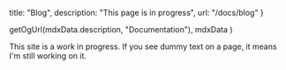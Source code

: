 
  title: "Blog",
  description: "This page is in progress",
  url: "/docs/blog"
}

  getOgUrl(mdxData.description, "Documentation"),
  mdxData
)

<Heading title={mdxData.title} description={mdxData.description} />

<Callout>
  This site is a work in progress. If you see dummy text on a page, it means I'm still working on it.
</Callout>

<Pager url={mdxData.url} />
